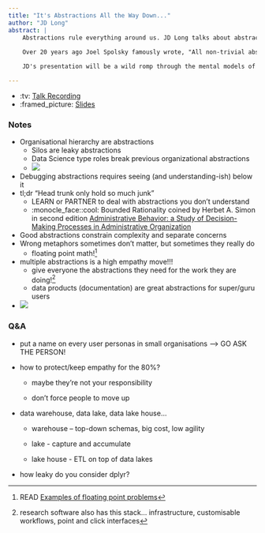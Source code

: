 ```yaml
---
title: "It's Abstractions All the Way Down..."
author: "JD Long"
abstract: |
    Abstractions rule everything around us. JD Long talks about abstractions from the board room to the silicon.
    
    Over 20 years ago Joel Spolsky famously wrote, "All non-trivial abstractions, to some degree, are leaky." Unsurprisingly this has not changed. However, we have introduced more and more layers of abstraction into our workflows: Virtual Machines, AWS services, WASM, Docker, R, Python, data frames, and on and on. But then on top of the computational abstractions we have people abstractions: managers, colleagues, executives, stakeholders, etc.

    JD's presentation will be a wild romp through the mental models of abstractions and discuss how we, as technical analytical types, can gain skill in traversing abstractions and dealing with leaks.

---
```


-   :tv: [Talk Recording](https://www.youtube.com/watch?v=Pa1PNfoOp-I&list=PL9HYL-VRX0oRFZslRGHwHuwea7SvAATHp&index=2&pp=iAQB)
-   :framed_picture: [Slides](https://github.com/CerebralMastication/Presentations/blob/master/2023_posit-conf/rstudio_conf_2023_jdl.pdf)

### Notes

<!--- use footnotes as todos --->

-   Organisational hierarchy are abstractions
    -   Silos are leaky abstractions
    -   Data Science type roles break previous organizational abstractions
    -   ![](images/paste-2.png)
-   Debugging abstractions requires seeing (and understanding-ish) below it
-   tl;dr "Head trunk only hold so much junk"
    -   LEARN or PARTNER to deal with abstractions you don't understand
    -   :monocle_face::cool: Bounded Rationality coined by Herbet A. Simon in second edition [Administrative Behavior: a Study of Decision-Making Processes in Administrative Organization](https://en.wikipedia.org/wiki/Administrative_Behavior)
-   Good abstractions constrain complexity and separate concerns
-   Wrong metaphors sometimes don't matter, but sometimes they really do
    -   floating point math![^1]
-   multiple abstractions is a high empathy move!!!
    -   give everyone the abstractions they need for the work they are doing![^2]
    -   data products (documentation) are great abstractions for super/guru users
-   ![](images/paste-3.png)

[^1]: READ [Examples of floating point problems](https://jvns.ca/blog/2023/01/13/examples-of-floating-point-problems/)

[^2]: research software also has this stack... infrastructure, customisable workflows, point and click interfaces

### Q&A

-   put a name on every user personas in small organisations –\> GO ASK THE PERSON!

-   how to protect/keep empathy for the 80%?

    -   maybe they're not your responsibility

    -   don't force people to move up

-   data warehouse, data lake, data lake house...

    -   warehouse – top-down schemas, big cost, low agility

    -   lake - capture and accumulate

    -   lake house - ETL on top of data lakes

-   how leaky do you consider dplyr?